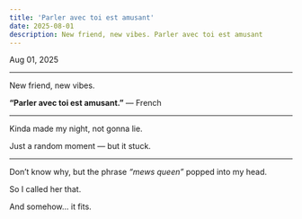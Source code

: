 ```yaml
---
title: 'Parler avec toi est amusant'
date: 2025-08-01
description: New friend, new vibes. Parler avec toi est amusant
---
```


Aug 01, 2025

---

New friend, new vibes.

**“Parler avec toi est amusant.”** — French

---

Kinda made my night, not gonna lie.

Just a random moment — but it stuck.

---

Don’t know why, but the phrase _“mews queen”_ popped into my head.

So I called her that.

And somehow... it fits.

<LineEmojiCanvas25
  className="inline-block w-[50px] h-[50px]"
  skeletonClassName="inline-block w-[50px] h-[50px]"
  autoPlay
  loop
  src="https://raw.githubusercontent.com/godchu/blog-assets/refs/heads/main/line-packs-v2/6808583169d7650139d3175a/024/024_animation/024_animation.png"
  showSkeleton
  width={80}
  height={80}
/>
